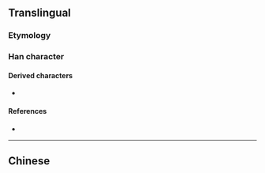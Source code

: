 {{also|圖|圗}}
{{character info/new}}
==Translingual==
{{stroke order|strokes=8}}
{{Han simplified forms|圖|図|图}}

===Etymology===
{{Han simp|圖|f=啚|t=冬}}

===Han character===
{{Han char|rn=31|rad=囗|as=05|sn=8|four=|canj=WHEY|ids=⿴囗冬(G)}}

====Derived characters====
* {{l|mul|[[𢃠]], [[𢛾]]}}

====References====
* {{Han ref|kx=0218.041|hdz=10717.120|uh=56FE|ud=22270}}

----

==Chinese==
{{zh-see|圖}}